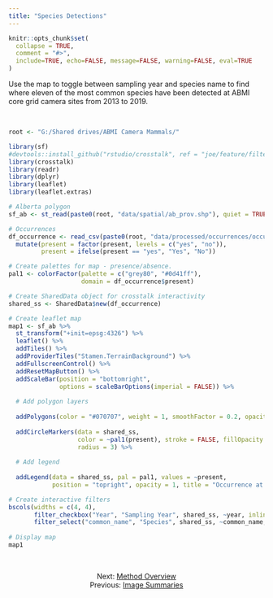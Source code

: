 ```yaml
---
title: "Species Detections"
---
```


```r
knitr::opts_chunk$set(
  collapse = TRUE,
  comment = "#>",
  include=TRUE, echo=FALSE, message=FALSE, warning=FALSE, eval=TRUE
)
```

Use the map to toggle between sampling year and species name to find where eleven of the most common species have been detected at ABMI core grid camera sites from 2013 to 2019.

<br>

```r

root <- "G:/Shared drives/ABMI Camera Mammals/"

library(sf)
#devtools::install_github("rstudio/crosstalk", ref = "joe/feature/filter-select-default")
library(crosstalk)
library(readr)
library(dplyr)
library(leaflet)
library(leaflet.extras)

# Alberta polygon
sf_ab <- st_read(paste0(root, "data/spatial/ab_prov.shp"), quiet = TRUE, stringsAsFactors = FALSE)

# Occurrences
df_occurrence <- read_csv(paste0(root, "data/processed/occurrences/occurrences.csv")) %>%
  mutate(present = factor(present, levels = c("yes", "no")),
         present = ifelse(present == "yes", "Yes", "No"))

# Create palettes for map - presence/absence.
pal1 <- colorFactor(palette = c("grey80", "#0d41ff"),
                    domain = df_occurrence$present)

# Create SharedData object for crosstalk interactivity
shared_ss <- SharedData$new(df_occurrence)

# Create leaflet map
map1 <- sf_ab %>%
  st_transform("+init=epsg:4326") %>%
  leaflet() %>%
  addTiles() %>%
  addProviderTiles("Stamen.TerrainBackground") %>%
  addFullscreenControl() %>%
  addResetMapButton() %>%
  addScaleBar(position = "bottomright", 
              options = scaleBarOptions(imperial = FALSE)) %>%
  
  # Add polygon layers
  
  addPolygons(color = "#070707", weight = 1, smoothFactor = 0.2, opacity = 2) %>%
  
  addCircleMarkers(data = shared_ss,
                   color = ~pal1(present), stroke = FALSE, fillOpacity = 1, 
                   radius = 3) %>%
  
  # Add legend
  
  addLegend(data = shared_ss, pal = pal1, values = ~present,
            position = "topright", opacity = 1, title = "Occurrence at a site:")

```

```r

# Create interactive filters
bscols(widths = c(4, 4),
       filter_checkbox("Year", "Sampling Year", shared_ss, ~year, inline = TRUE, columns = 3),
       filter_select("common_name", "Species", shared_ss, ~common_name, multiple = FALSE, selected = "Moose"))
    
# Display map
map1

```

<br>

<center>
Next: [Method Overview](link) <br>
Previous: [Image Summaries](link)
</center>

<br>
